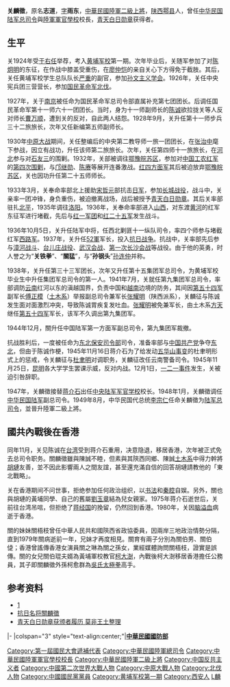 {{Infobox_officeholder
| name = 关麟徵
| image name =Guan Linzheng2.jpg
| width = 200
| now = 中華民國軍事將領 
| period = 
| Sex = 男 
| Native place = [[陝西省_(中華民國)|陝西]][[鄠縣|鄠縣]]
| nationality = {{QING}}（1905年–1911年）<br> {{ROC-1912}}（1912年–1925年）<br>{{ROC}}（1925年–1980年）
| date of birth =1905年3月19日
| place of birth = {{QING|陝西省}}[[西安府|西安府]][[鄠縣|鄠縣]]
| date of death = 1980年8月1日
| place of death = {{HKG-1959}}
| resting_place = {{USA}}[[加利福尼亞州|加利福尼亞州]][[洛杉磯縣|洛杉磯縣]][[惠提爾|惠提爾]]玫瑰崗紀念墓園
| party = {{Kmt|19px}}
| educate = 
*黃埔陸軍軍官學校第一期畢業
| past = 
*國民革命軍憲兵團第三營營長<br><span style="color: blue;">(1926年7月-1927年)</span>
*國民革命軍總司令部補充第七團團長<br><span style="color: blue;">(1927年-1928年)</span>
*國民革命軍總司令部警衛第二團團長<br><span style="color: blue;">(1928年)</span>
*陸軍第十一師三十一旅六十一團團長<br><span style="color: blue;">(1928年)</span>
*陸軍步兵第三十二旅旅長<br><span style="color: blue;">(1928年-1929年)</span>
*（國民政府）陸軍第五師副師長<br><span style="color: blue;">(1929年-1930年)</span>
*（國民政府）陸軍步兵教導第一旅第一團團長<br><span style="color: blue;">(1930年)</span>
*（國民政府）陸軍步兵教導第二旅旅長<br><span style="color: blue;">(1930年-1931年3月)</span>
*（國民政府）陸軍步兵教導第四師第十一旅旅長<br><span style="color: blue;">(1931年3月-1932年)</span>
*（國民政府）陸軍第四師獨立旅旅長<br><span style="color: blue;">(1932年-1933年1月)</span>
*（國民政府）陸軍第二十五師師長<br><span style="color: blue;">(1933年1月-1936年)</span>
*（國民政府）第五縱隊司令<br><span style="color: blue;">(1936年)</span>
*（國民政府）第十一縱隊司令<br><span style="color: blue;">(1936年-1937年7月7日)</span>
*（國民政府）陸軍第五十二軍軍長<br><span style="color: blue;">(1937年7月7日-1938年)</span>
*（國民政府）第三十二軍團軍團長<br><span style="color: blue;">(1938年)</span>
*（國民政府）第十五集團軍副總司令<br><span style="color: blue;">(1938年-1939年)</span>
*（國民政府）第十五集團軍總司令<br><span style="color: blue;">(1939年)</span>
*（國民政府）第九集團軍總司令<br><span style="color: blue;">(1939年-1945年)</span>
*三民主義青年團中央監察委員會監察<br><span style="color: blue;">(1943年4月-)</span>
*（國民政府）第一方面軍副司令官<br><span style="color: blue;">(1945年)</span>
*中國國民黨中央執行委員<br><span style="color: blue;">(1945年5月-)</span>
*（國民政府）東北保安司令部司令長官<br><span style="color: blue;">(1945年10月8日-1945年10月26日)</span>
*（國民政府）雲南省警備司令<br><span style="color: blue;">(1945年10月26日-1945年12月)</span>
*（國民政府）陸軍軍官學校教育長<br><span style="color: blue;">(1946年7月-1947年1月)</span>
*國民大會（第一屆）代表<br><span style="color: blue;">(1947年11月-1980年8月1日)</span>
*（國民政府）陸軍軍官學校校長<br><span style="color: blue;">(1947年10月-1949年11月)</span>
*陸軍總司令部副總司令<br><span style="color: blue;">(1948年8月-1949年8月)</span>
*陸軍總司令部總司令<br><span style="color: blue;">(1949年8月-1950年3月)</span>
}}
'''关麟徵'''{{BD|1905年|3月19日|1980年|8月1日|catIdx=G关}}，原名'''志道'''，[[表字|字]]'''雨东'''，[[中華民國陸軍|中華民國陸軍]][[二級上將|二級上將]]，[[陕西|陕西]][[鄠县|鄠县]]人，曾任[[中華民國陸軍司令|中华民国陆军总司令]]與[[陸軍軍官學校|陸軍軍官學校]]校長，[[青天白日勋章|青天白日勋章]]获得者。

==生平==
关1924年受[[于右任|于右任]]举荐，考入[[黄埔军校|黄埔军校]]第一期。次年毕业后，关随军参加了对[[陈炯明|陈炯明]]的东征，在作战中膝盖受重伤，在[[廖仲恺|廖仲恺]]的亲自关心下方得免于截肢。其后，关任黄埔军校学生总队队长[[严重|严重]]的副官，参加[[孙文主义学会|孙文主义学会]]。1926年，关任中央宪兵团三营营长，参加[[国民革命军北伐|国民革命军北伐]]。

1927年，关于[[南京|南京]]被任命为国民革命军总司令部直属补充第七团团长。后调任国民革命军第十一师六十一团团长。当时，身为十一师副师长的[[陈诚|陈诚]]欲拉拢关等人反对师长[[曹万顺|曹万顺]]，遭到关的反对，自此两人结怨。1928年9月，关升任第十一师步兵三十二旅旅长，次年又任新编第五师副师长。

1930年[[中原大战|中原大战]]期间，关任整编后的中央第二教导师一旅一团团长，在[[张治中|张治中]]麾下参战，因立有战功，升任该师第二旅旅长。次年，关任第四师十一旅旅长，在[[河北|河北]]参与对[[石友三|石友三]]的围剿。1932年，关部被调往[[鄂豫皖苏区|鄂豫皖苏区]]，参加对[[中国工农红军|中国工农红军]]的[[中国共产党第四次反围剿战争|第四次围剿]]，与[[邝继勋|邝继勋]]、[[陈赓|陈赓]]等展开连番激战。[[红四方面军|红四方面军]]其后被迫放弃[[鄂豫皖苏区|鄂豫皖苏区]]，关也因功升任第二十五师师长。

1933年3月，关奉命率部北上援助[[宋哲元|宋哲元]]部抗击[[日军|日军]]，参加[[长城战役|长城战役]]，战斗中，关亲率一团冲锋，身负重伤，被迫撤离战场，战后被授予[[青天白日勋章|青天白日勋章]]。其后关率部驻扎[[北平|北平]]，1935年调往[[洛阳|洛阳]]。1936年，关奉命率部进入[[山西|山西]]，对东渡[[黄河|黄河]]的红军东征军进行堵截，先后与[[红一军团|红一军团]]和[[红二十五军|红二十五军]]发生战斗。

1936年10月5日，关升任陆军中将，任西北剿匪十一纵队司令，率四个师参与堵截红军[[西路军|西路军]]。1937年，关升任[[国民革命军第五十二军|52軍]]军长，投入[[抗日战争_(中国)|抗日战争]]。抗战中，关率部先后参与[[漳河战斗|漳河战斗]]、[[台儿庄战役|台儿庄战役]]、[[武汉会战|武汉会战]]、[[第一次长沙会战|第一次长沙会战]]等战役。由于他的英勇，时人誉之为“'''关铁拳'''”、“'''關猛'''”，与“'''孙钢头'''”[[孙连仲|孙连仲]]并称。

1938年，关升任第三十三军团长，次年又升任第十五集团军总司令，为黄埔军校毕业生中升任集团军总司令的第一人。1941年7月，关就任第九集团军总司令，率部调防[[云南|云南]]红河以东的滇越国界，负责中国和[[越南|越南]]边境的防务，其间因[[国民革命军第五十四军|第五十四军]]副军长[[傅正模|傅正模]]（[[土木系|土木系]]）举报副总司令兼军长[[张耀明|张耀明]]（陕西派系），关麟征与陈诚发生面对面激烈冲突，导致陈诚胃疾复发吐血。[[张耀明|张耀明]]被免兼军长，由土木系[[方天_(民國人物)|方天]]继任[[国民革命军第五十四军|第五十四军]]军长，该军不久调出第九集团军。

1944年12月，關升任中国陆军第一方面军副总司令，第九集团军裁撤。

抗战胜利后，一度被任命为[[东北保安司令部|东北保安司令部]]司令，准备率部与[[中国共产党|中国共产党]]争夺[[中国东北地区|东北]]，但由于陈诚作梗，1945年11月16日蒋介石为了给发动[[五华山事变|五华山事变]]的杜聿明形式上的惩戒，令关麟征与[[杜聿明|杜聿明]]对调职务，关麟征改任云南警备司令。1945年11月25日，[[昆明|昆明]]各大学学生罢课示威，反对内战。12月1日，[[一二一事件_(中国)|一二一事件]]发生，关被迫引咎辞职。

1947年，关麟徵接替[[蒋介石|蒋介石]]出任[[中華民國陸軍軍官學校|中央陆军军官学校]]校长。1948年1月，关麟徵调任[[中华民国陆军|中华民国陆军]]副总司令。1949年8月，中华民国代总统[[李宗仁|李宗仁]]任命关麟徵为[[中華民國陸軍司令|陆军总司令]]，並晉升陸軍二級上將。

==國共內戰後在香港==
同年11月，关见陈诚在[[台湾|台湾]]受到蒋介石重用，决意隐退，移居香港，次年被正式免去总司令职务。關麟徵雖與陳誠不睦，但素與其陝西同鄉、陳誠[[土木系_(國民革命軍)|土木系]]中得力幹將[[胡璉|胡璉]]友善，並不因此影響兩人之間友誼，甚至還充滿自信的回答胡璉請教他的「東北戰略」。

关在香港期间不问世事，拒绝参加任何政治组织，以[[书法|书法]]和[[秦腔|秦腔]]自娱。另外，關也與胡璉的黃埔同學、自己的舊屬[[劉玉章|劉玉章]]結為兒女親家。1975年蒋介石逝世后，关前往台湾吊唁，但拒绝了[[蒋经国|蒋经国]]的挽留，仍然回到香港。1980年，关因[[脑溢血|脑溢血]]病逝于香港。

關的妹妹關梧枝曾任中華人民共和國陝西省政協委員，因兩岸三地政治情勢分隔，直到1979年關病逝前一年，兄妹才再度相見。關育有兩子分別為關伯男、關伯偼；香港曾謠傳香港女演員關之琳為關之孫女，業經媒體詢問關梧枝，證實是誤傳。關的女兒關伯琨夫婿為黃埔軍校教官[[柯大澍|柯大澍]]，內戰後柯大澍移居香港擔任公務員，其子即關麟徵外孫柯愈群為[[吳氏太極拳|吳氏太極拳]]高手。

==参考资料==
*[http://www.guanlinzheng.com] {{Wayback|url=http://www.guanlinzheng.com/ |date=20210127065245 }}
*[http://www.xitek.com/forum/sorthread.php?threadid=426775 抗日名将關麟徵] {{Wayback|url=http://www.xitek.com/forum/sorthread.php?threadid=426775 |date=20070927160642 }}
*[https://web.archive.org/web/20070928163930/http://m84.a.lunqun.com/read-htm-tid-235635.html 青天白日勋章获颁者履历 莫非王土整理]

{{start box}}
{{s-mil}}
|-
|colspan="3" style="text-align:center;"|'''[[中華民國|中華民國]][[中華民國國防部|國防部]]'''
{{s-before|[[蔣中正|蔣中正]]}}
{{s-title|[[黃埔軍校|黃埔軍校校長]]|1947年10月—1949年9月}}
{{s-after|[[張耀明|張耀明]]}}
{{s-before|[[顧祝同|顧祝同]]}}
{{s-title|[[中華民國陸軍總司令|中華民國陸軍總司令]]<br><small>第六任<br>1949年8月25日－1949年12月</small>}}
{{s-after|[[顧祝同|顧祝同]]}}
{{end box}}
{{中國國民黨陸軍軍官學校第一期學生}}
{{Authority control}}

{{DEFAULTSORT:Guan關}}
[[Category:第一屆國民大會遞補代表|Category:第一屆國民大會遞補代表]]
[[Category:中華民國陸軍總司令|Category:中華民國陸軍總司令]]
[[Category:中華民國陸軍軍官學校校長|Category:中華民國陸軍軍官學校校長]]
[[Category:中華民國陸軍二級上將|Category:中華民國陸軍二級上將]]
[[Category:中国反共主义者|Category:中国反共主义者]]
[[Category:中國第二次世界大戰人物|Category:中國第二次世界大戰人物]]
[[Category:中原大戰人物|Category:中原大戰人物]]
[[Category:北伐人物|Category:北伐人物]]
[[Category:中國國民黨黨員|Category:中國國民黨黨員]]
[[Category:黄埔军校第一期|Category:黄埔军校第一期]]
[[Category:西安人|Category:西安人]]
[[Category:關姓|L麟]]